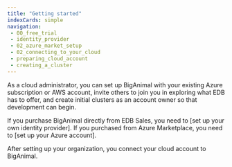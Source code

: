 ```yaml
---
title: "Getting started"
indexCards: simple
navigation:
 - 00_free_trial
 - identity_provider
 - 02_azure_market_setup
 - 02_connecting_to_your_cloud
 - preparing_cloud_account
 - creating_a_cluster
---
```


As a cloud administrator, you can set up BigAnimal with your existing Azure subscription or AWS account, invite others to join you in exploring what EDB has to offer, and create initial clusters as an account owner so that development can begin. 

If you purchase BigAnimal directly from EDB Sales, you need to [set up your own identity provider]. If you purchased from Azure Marketplace, you need to [set up your Azure account]. 

After setting up your organization, you connect your cloud account to BigAnimal.
